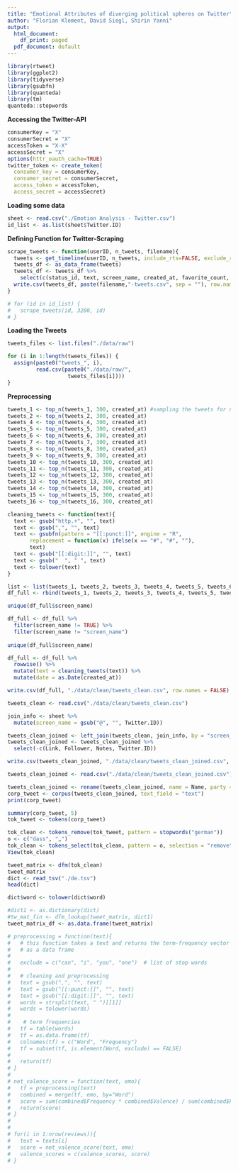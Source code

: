 ```yaml
---
title: "Emotional Attributes of diverging political spheres on Twitter"
author: "Florian Klement, David Siegl, Shirin Yanni"
output:
  html_document:
    df_print: paged
  pdf_document: default
---
```



```r
library(rtweet)
library(ggplot2)
library(tidyverse)
library(gsubfn)
library(quanteda)
library(tm)
quanteda::stopwords
```

<b>Accessing the Twitter-API</b>
```r
consumerKey = "X"
consumerSecret = "X"
accessToken = "X-X"
accessSecret = "X"
options(httr_oauth_cache=TRUE)
twitter_token <- create_token(
  consumer_key = consumerKey,
  consumer_secret = consumerSecret,
  access_token = accessToken,
  access_secret = accessSecret)
```


<b>Loading some data</b>
```r
sheet <- read.csv("./Emotion Analysis - Twitter.csv")
id_list <- as.list(sheet$Twitter.ID)
```


<b>Defining Function for Twitter-Scraping</b>
```r
scrape_tweets <- function(userID, n_tweets, filename){
  tweets <- get_timeline(userID, n_tweets, include_rts=FALSE, exclude_replies=TRUE)
  tweets_df <- as_data_frame(tweets)
  tweets_df <- tweets_df %>%
    select(c(status_id, text, screen_name, created_at, favorite_count, retweet_count))
  write.csv(tweets_df, paste(filename,"-tweets.csv", sep = ""), row.names = FALSE)
}

# for (id in id_list) {
#   scrape_tweets(id, 3200, id)
# }
```


<b>Loading the Tweets</b>
```r
tweets_files <- list.files("./data/raw")

for (i in 1:length(tweets_files)) {                              
  assign(paste0("tweets_", i),                                   
         read.csv(paste0("./data/raw/",
                   tweets_files[i])))
}
```


<b>Preprocessing</b>
```r
tweets_1 <- top_n(tweets_1, 300, created_at) #sampling the tweets for n=300
tweets_2 <- top_n(tweets_2, 300, created_at)
tweets_4 <- top_n(tweets_4, 300, created_at)
tweets_5 <- top_n(tweets_5, 300, created_at)
tweets_6 <- top_n(tweets_6, 300, created_at)
tweets_7 <- top_n(tweets_7, 300, created_at)
tweets_8 <- top_n(tweets_8, 300, created_at)
tweets_9 <- top_n(tweets_9, 300, created_at)
tweets_10 <- top_n(tweets_10, 300, created_at)
tweets_11 <- top_n(tweets_11, 300, created_at)
tweets_12 <- top_n(tweets_12, 300, created_at)
tweets_13 <- top_n(tweets_13, 300, created_at)
tweets_14 <- top_n(tweets_14, 300, created_at)
tweets_15 <- top_n(tweets_15, 300, created_at)
tweets_16 <- top_n(tweets_16, 300, created_at)
```


```r
cleaning_tweets <- function(text){
  text <- gsub("http.+", "", text)
  text <- gsub(",", "", text)
  text <- gsubfn(pattern = "[[:punct:]]", engine = "R",
       replacement = function(x) ifelse(x == "#", "#", ""), 
       text)
  text <- gsub("[[:digit:]]", "", text)
  text <- gsub("  ", " ", text)
  text <- tolower(text)
}
```


```r
list <- list(tweets_1, tweets_2, tweets_3, tweets_4, tweets_5, tweets_6, tweets_7, tweets_8, tweets_9, tweets_10, tweets_11, tweets_12, tweets_13, tweets_14, tweets_15, tweets_16)
df_full <- rbind(tweets_1, tweets_2, tweets_3, tweets_4, tweets_5, tweets_6, tweets_7, tweets_8, tweets_9, tweets_10, tweets_11, tweets_12, tweets_13, tweets_14, tweets_15, tweets_16, by = (c("status_id", "text", "screen_name", "created_at", "favorite_count", "retweet_count")), all = TRUE)

unique(df_full$screen_name)

df_full <- df_full %>%
  filter(screen_name != TRUE) %>%
  filter(screen_name != "screen_name")
 
unique(df_full$screen_name)

df_full <- df_full %>%
  rowwise() %>%
  mutate(text = cleaning_tweets(text)) %>%
  mutate(date = as.Date(created_at))

write.csv(df_full, "./data/clean/tweets_clean.csv", row.names = FALSE)
```
```r
tweets_clean <- read.csv("./data/clean/tweets_clean.csv")

join_info <- sheet %>%
  mutate(screen_name = gsub("@", "", Twitter.ID))

tweets_clean_joined <- left_join(tweets_clean, join_info, by = "screen_name")
tweets_clean_joined <- tweets_clean_joined %>%
  select(-c(Link, Follower, Notes, Twitter.ID))

write.csv(tweets_clean_joined, "./data/clean/tweets_clean_joined.csv", row.names = FALSE)
```


```r
tweets_clean_joined <- read.csv("./data/clean/tweets_clean_joined.csv")

tweets_clean_joined <- rename(tweets_clean_joined, name = Name, party = Party, country = Country, left_right = left.right)
corp_tweet <- corpus(tweets_clean_joined, text_field = "text")
print(corp_tweet)
```
```r
summary(corp_tweet, 5)
tok_tweet <- tokens(corp_tweet)
```

```r
tok_clean <- tokens_remove(tok_tweet, pattern = stopwords("german"))
o <- c("dass", "„")
tok_clean <- tokens_select(tok_clean, pattern = o, selection = "remove")
View(tok_clean)
```



```r
tweet_matrix <- dfm(tok_clean)
tweet_matrix
dict <- read_tsv("./de.tsv")
head(dict)
```

```r
dict$word <- tolower(dict$word)
```

```r
#dict1 <- as.dictionary(dict)
#tw_mat_fin <- dfm_lookup(tweet_matrix, dict1)
tweet_matrix_df <- as.data.frame(tweet_matrix)
```
```r
# preprocessing = function(text){
#   # this function takes a text and returns the term-frequency vector of it
#   # as a data frame
#   
#   exclude = c("can", "i", "you", "one")  # list of stop words
#   
#   # cleaning and preprocessing
#   text = gsub(",", "", text)               
#   text = gsub("[[:punct:]]", "", text)
#   text = gsub("[[:digit:]]", "", text)
#   words = strsplit(text, " ")[[1]]           
#   words = tolower(words)  
#   
#    # term frequencies
#   tf = table(words)           
#   tf = as.data.frame(tf)
#   colnames(tf) = c("Word", "Frequency")
#   tf = subset(tf, is.element(Word, exclude) == FALSE)
#   
#   return(tf)
# }
# 
# net_valence_score = function(text, emo){
#   tf = preprocessing(text)
#   combined = merge(tf, emo, by="Word")
#   score = sum(combined$Frequency * combined$Valence) / sum(combined$Frequency)
#   return(score)
# }
# 
# 
# for(i in 1:nrow(reviews)){
#   text = texts[i]
#   score = net_valence_score(text, emo)
#   valence_scores = c(valence_scores, score)
# }
```



